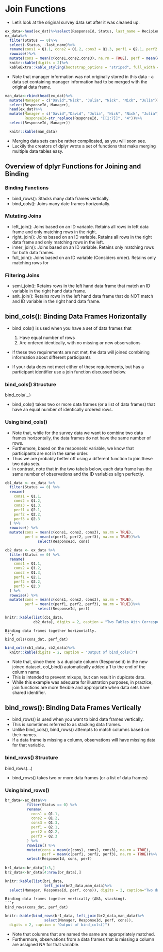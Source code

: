 # Join Functions

- Let's look at the original survey data set after it was cleaned up. 

```r
ex_data<-head(ex_dat)%>%select(ResponseId, Status, last_name = RecipientLastName, starts_with("Q"))
ex_data%>%
  filter(Status == 0)%>%
  select(-Status, -last_name)%>%
  rename(cons1 = Q1.1, cons2 = Q1.2, cons3 = Q1.3, perf1 = Q2.1, perf2 = Q2.2, perf3 = Q2.3)%>%
  rowwise()%>%
  mutate(cons = mean(c(cons1,cons2,cons3), na.rm = TRUE), perf = mean(c(perf1,perf2,perf3), na.rm = TRUE))%>%
  knitr::kable(digits = 2)%>%
  kableExtra::kable_styling(bootstrap_options = "striped", full_width = FALSE, position = "left")
```

- Note that manager information was not originally stored in this data - a data set containing manager information had to be merged with the original data frame.

```r
man_data<-rbind(head(ex_dat)%>%
  mutate(Manager = c("David","Nick", "Julia", "Nick", "Nick", "Julia"))%>%
  select(ResponseId, Manager), 
  head(ex_dat)%>%
  mutate(Manager = c("David","David", "Julia", "Nick", "Nick", "Julia"), 
         ResponseId=str_replace(ResponseId, "[[2:7]]", "4"))%>%
  select(ResponseId, Manager))

  knitr::kable(man_data)
```


- Merging data sets can be rather complicated, as you will soon see. 
- Luckily the creators of dplyr wrote a set of functions that make merging multiple data tables easy.

## Overview of dplyr Functions for Joining and Binding

### Binding Functions
- bind_rows(): Stacks many data frames vertically. 
- bind_cols(): Joins many date frames horizontally.

### Mutating Joins
- left_join(): Joins based on an ID variable. Retains all rows in left data frame and only matching rows in the right.
- right_join(): Joins based on an ID variable. Retains all rows in the right data frame and only matching rows in the left.
- inner_join(): Joins based on an ID variable. Retains only matching rows for both data frames.
- full_join(): Joins based on an ID variable (Considers order). Retains only matching rows for 

### Filtering Joins
- semi_join(): Retains rows in the left hand data frame that match an ID variable in the right hand data frame. 
- anit_join(): Retains rows in the left hand data frame that do NOT match and ID variable in the right hand data frame. 


## bind_cols(): Binding Data Frames Horizontally
- bind_cols() is used when you have a set of data frames that 

    1. Have equal number of rows
    2. Are ordered identically, with no missing or new observations
    
- If these two requirements are not met, the data will joined combining information about different participants
- If your data does not meet either of these requirements, but has a participant identifier use a join function discussed below.
    
### bind_cols() Structure

<div class = activity>
<div class = activitytitle>

bind_cols(...)

</div>
- bind_cols() takes two or more data frames (or a list of data frames) that have an equal number of identically ordered rows.
</div>

### Using bind_cols()
- Note that, while for the survey data we want to combine two data frames horizontally, the data frames do not have the same number of rows.
- Furthemore, based on the responseId variable, we know that participants are not in the same order.
- Thus we are probably better off using a different function to join these two data sets. 
- In contrast, note that in the two tabels below, each data frame has the same number of observations and the ID variables align perfectly.

```r
cb1_data <- ex_data %>%
  filter(Status == 0) %>%
  rename(
    cons1 = Q1.1,
    cons2 = Q1.2,
    cons3 = Q1.3,
    perf1 = Q2.1,
    perf2 = Q2.2,
    perf3 = Q2.3
  ) %>%
  rowwise() %>%
  mutate(cons = mean(c(cons1, cons2, cons3), na.rm = TRUE),
         perf = mean(c(perf1, perf2, perf3), na.rm = TRUE))%>%
               select(ResponseId, cons)

cb2_data <- ex_data %>%
  filter(Status == 0) %>%
  rename(
    cons1 = Q1.1,
    cons2 = Q1.2,
    cons3 = Q1.3,
    perf1 = Q2.1,
    perf2 = Q2.2,
    perf3 = Q2.3
  ) %>%
  rowwise() %>%
  mutate(cons = mean(c(cons1, cons2, cons3), na.rm = TRUE),
         perf = mean(c(perf1, perf2, perf3), na.rm = TRUE))%>%
               select(ResponseId, perf)

knitr::kable(list(cb1_data,
             cb2_data), digits = 2, caption = "Two Tables With Corresponding Rows and Equal Dimensions")
```

```example
Binding data frames together horizontally.
```r
bind_cols(cons_dat, perf_dat)
```

```r
bind_cols(cb1_data, cb2_data)%>%
  knitr::kable(digits = 2, caption = "Output of bind_cols()")
```

- Note that, since there is a dupicate column (ResponseId) in the new joined dataset, col_bind() automatically added a 1 to the end of the column name.
- This is intended to prevent mixups, but can result in dupicate data.
- While this example was adequate for illustration purposes, in practice, join functions are more flexible and appropriate when data sets have  shared identifier.

## bind_rows(): Binding Data Frames Vertically
- bind_rows() is used when you want to bind data frames vertically.
- This is sometimes referred to as stacking data frames.
- Unlike bind_cols(), bind_rows() attempts to match columns based on their names.
- If a data frame is missing a column, observations will have missing data for that variable.

### bind_rows() Structure

<div class = activity>
<div class = activitytitle>

bind_rows(...)

</div>

- bind_rows() takes two or more data frames (or a list of data frames) 

</div>

### Using bind_rows()

```r
br_data<-ex_data%>%
          filter(Status == 0) %>%
          rename(
            cons1 = Q1.1,
            cons2 = Q1.2,
            cons3 = Q1.3,
            perf1 = Q2.1,
            perf2 = Q2.2,
            perf3 = Q2.3
          ) %>%
          rowwise() %>%
          mutate(cons = mean(c(cons1, cons2, cons3), na.rm = TRUE),
                 perf = mean(c(perf1, perf2, perf3), na.rm = TRUE))%>%
          select(ResponseId, cons, perf)
          
br1_data<-br_data[1:3,]
br2_data<-br_data[4:nrow(br_data),]

knitr::kable(list(br1_data, 
                  left_join(br2_data,man_data)%>%
  select(Manager, ResponseId, perf, cons)), digits = 2, caption="Two data frames with a different number of columns ordered differently.")

```

```example
Binding data frames together vertically (AKA, stacking).
```r
bind_rows(cons_dat, perf_dat)
```

```r
knitr::kable(bind_rows(br1_data, left_join(br2_data,man_data)%>%
                  select(Manager, ResponseId, perf, cons)),
  digits = 2, caption = "Output of bind_cols()")
```

- Note that columns that are named the same are appropriately matched. 
- Furthermore, observations from a data frames that is missing a column are assigned NA for that variable.






